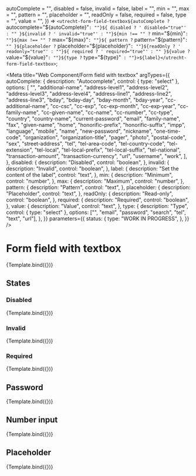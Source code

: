 <!-- @license CC0-1.0 -->


  autoComplete = "",
  disabled = false,
  invalid = false,
  label = "",
  min = "",
  max = "",
  pattern = "",
  placeholder = "",
  readOnly = false,
  required = false,
  type = "",
  value = "",
}) =>
  `<utrecht-form-field-textbox${autoComplete ? ` autocomplete="${autoComplete}"` : ""}${
    disabled ? ' disabled="true"' : ""
  }${invalid ? ' invalid="true"' : ""}${min !== "" ? ` min="${min}"` : ""}${max !== "" ? ` max="${max}"` : ""}${
    pattern ? ` pattern="${pattern}"` : ""
  }${placeholder ? ` placeholder="${placeholder}"` : ""}${readOnly ? ' readonly="true"' : ""}${
    required ? ' required="true"' : ""
  }${value ? ` value="${value}"` : ""}${type ? ` type="${type}"` : ""}>${label}</utrecht-form-field-textbox>`;

<Meta
  title="Web Component/Form field with textbox"
  argTypes={{
    autoComplete: {
      description: "Autocomplete",
      control: { type: "select" },
      options: [
        "",
        "additional-name",
        "address-level1",
        "address-level2",
        "address-level3",
        "address-level4",
        "address-line1",
        "address-line2",
        "address-line3",
        "bday",
        "bday-day",
        "bday-month",
        "bday-year",
        "cc-additional-name",
        "cc-csc",
        "cc-exp",
        "cc-exp-month",
        "cc-exp-year",
        "cc-family-name",
        "cc-given-name",
        "cc-name",
        "cc-number",
        "cc-type",
        "country",
        "country-name",
        "current-password",
        "email",
        "family-name",
        "fax",
        "given-name",
        "home",
        "honorific-prefix",
        "honorific-suffix",
        "impp",
        "language",
        "mobile",
        "name",
        "new-password",
        "nickname",
        "one-time-code",
        "organization",
        "organization-title",
        "pager",
        "photo",
        "postal-code",
        "sex",
        "street-address",
        "tel",
        "tel-area-code",
        "tel-country-code",
        "tel-extension",
        "tel-local",
        "tel-local-prefix",
        "tel-local-suffix",
        "tel-national",
        "transaction-amount",
        "transaction-currency",
        "url",
        "username",
        "work",
      ],
    },
    disabled: {
      description: "Disabled",
      control: "boolean",
    },
    invalid: {
      description: "Invalid",
      control: "boolean",
    },
    label: {
      description: "Set the content of the label",
      control: "text",
    },
    min: {
      description: "Minimum",
      control: "number",
    },
    max: {
      description: "Maximum",
      control: "number",
    },
    pattern: {
      description: "Pattern",
      control: "text",
    },
    placeholder: {
      description: "Placeholder",
      control: "text",
    },
    readOnly: {
      description: "Read-only",
      control: "boolean",
    },
    required: {
      description: "Required",
      control: "boolean",
    },
    value: {
      description: "Value",
      control: "text",
    },
    type: {
      description: "Type",
      control: { type: "select" },
      options: ["", "email", "password", "search", "tel", "text", "url"],
    },
  }}
  parameters={{
    status: {
      type: "WORK IN PROGRESS",
    },
  }}
/>

# Form field with textbox

<Canvas>
  <Story
    name="Form field with textbox"
    args={{
      autoComplete: "",
      disabled: false,
      invalid: false,
      label: "Message",
      min: "",
      max: "",
      pattern: "",
      placeholder: "",
      readOnly: false,
      required: false,
      value: "The Quick Brown Fox Jumps Over The Lazy Dog",
      type: "",
    }}
  >
    {Template.bind({})}
  </Story>
</Canvas>

<ArgsTable story="Form field with textbox" />

## States

### Disabled

<Canvas>
  <Story
    name="Disabled"
    args={{
      disabled: true,
      label: "Message",
      value: "The Quick Brown Fox Jumps Over The Lazy Dog",
    }}
  >
    {Template.bind({})}
  </Story>
</Canvas>

### Invalid

<Canvas>
  <Story
    name="Invalid"
    args={{
      invalid: true,
      label: "Message",
      value: "The Quick Brown Fox Jumps Over The Lazy Dog",
    }}
  >
    {Template.bind({})}
  </Story>
</Canvas>

### Required

<Canvas>
  <Story
    name="Required"
    args={{
      required: true,
      label: "Message",
      value: "The Quick Brown Fox Jumps Over The Lazy Dog",
    }}
  >
    {Template.bind({})}
  </Story>
</Canvas>

## Password

<Canvas>
  <Story
    name="Password"
    args={{
      autoComplete: "new-password",
      label: "New password",
      type: "password",
      value: "The Quick Brown Fox Jumps Over The Lazy Dog",
    }}
  >
    {Template.bind({})}
  </Story>
</Canvas>

## Number input

<Canvas>
  <Story
    name="Number input"
    args={{
      min: 0,
      max: 100,
      label: "Lucky number",
      type: "number",
      value: "42",
    }}
  >
    {Template.bind({})}
  </Story>
</Canvas>

## Placeholder

<Canvas>
  <Story
    name="Placeholder"
    args={{
      label: "Message",
      placeholder: "The Quick Brown Fox Jumps Over The Lazy Dog",
    }}
  >
    {Template.bind({})}
  </Story>
</Canvas>
